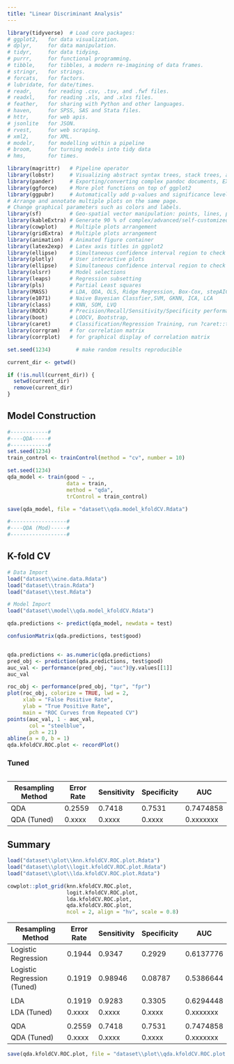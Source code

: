 ```yaml
---
title: "Linear Discriminant Analysis"
---
```


```r
library(tidyverse)  # Load core packages: 
# ggplot2,   for data visualization.
# dplyr,     for data manipulation.
# tidyr,     for data tidying.
# purrr,     for functional programming.
# tibble,    for tibbles, a modern re-imagining of data frames.
# stringr,   for strings.
# forcats,   for factors.
# lubridate, for date/times.
# readr,     for reading .csv, .tsv, and .fwf files.
# readxl,    for reading .xls, and .xlxs files.
# feather,   for sharing with Python and other languages.
# haven,     for SPSS, SAS and Stata files.
# httr,      for web apis.
# jsonlite   for JSON.
# rvest,     for web scraping.
# xml2,      for XML.
# modelr,    for modelling within a pipeline
# broom,     for turning models into tidy data
# hms,       for times.

library(magrittr)   # Pipeline operator
library(lobstr)     # Visualizing abstract syntax trees, stack trees, and object sizes
library(pander)     # Exporting/converting complex pandoc documents, EX: df to Pandoc table
library(ggforce)    # More plot functions on top of ggplot2
library(ggpubr)     # Automatically add p-values and significance levels  plots. 
# Arrange and annotate multiple plots on the same page. 
# Change graphical parameters such as colors and labels.
library(sf)         # Geo-spatial vector manipulation: points, lines, polygons
library(kableExtra) # Generate 90 % of complex/advanced/self-customized/beautiful tables
library(cowplot)    # Multiple plots arrangement
library(gridExtra)  # Multiple plots arrangement
library(animation)  # Animated figure container
library(latex2exp)  # Latex axis titles in ggplot2
library(ellipse)    # Simultaneous confidence interval region to check C.I. of 2 slope parameters
library(plotly)     # User interactive plots
library(ellipse)    # Simultaneous confidence interval region to check C.I. of 2 regressors
library(olsrr)      # Model selections 
library(leaps)      # Regression subsetting 
library(pls)        # Partial Least squares
library(MASS)       # LDA, QDA, OLS, Ridge Regression, Box-Cox, stepAIC, etc,.
library(e1071)      # Naive Bayesian Classfier,SVM, GKNN, ICA, LCA
library(class)      # KNN, SOM, LVQ
library(ROCR)       # Precision/Recall/Sensitivity/Specificity performance plot 
library(boot)       # LOOCV, Bootstrap,
library(caret)      # Classification/Regression Training, run ?caret::trainControl
library(corrgram)   # for correlation matrix
library(corrplot)   # for graphical display of correlation matrix

set.seed(1234)        # make random results reproducible

current_dir <- getwd()

if (!is.null(current_dir)) {
  setwd(current_dir)
  remove(current_dir)
}
```


## Model Construction
```r
#------------#
#----QDA-----#
#------------#
set.seed(1234)
train_control <- trainControl(method = "cv", number = 10)

set.seed(1234)
qda_model <- train(good ~ ., 
                   data = train, 
                   method = "qda", 
                   trControl = train_control)

save(qda_model, file = "dataset\\qda.model_kfoldCV.Rdata")

#------------------#
#----QDA (Mod)-----#
#------------------#

```

## K-fold CV
```r
# Data Import
load("dataset\\wine.data.Rdata")
load("dataset\\train.Rdata")
load("dataset\\test.Rdata")

# Model Import
load("dataset\\model\\qda.model_kfoldCV.Rdata")

qda.predictions <- predict(qda_model, newdata = test)

confusionMatrix(qda.predictions, test$good)


qda.predictions <- as.numeric(qda.predictions)
pred_obj <- prediction(qda.predictions, test$good)
auc_val <- performance(pred_obj, "auc")@y.values[[1]]
auc_val

roc_obj <- performance(pred_obj, "tpr", "fpr")
plot(roc_obj, colorize = TRUE, lwd = 2,
     xlab = "False Positive Rate", 
     ylab = "True Positive Rate",
     main = "ROC Curves from Repeated CV")
points(auc_val, 1 - auc_val, 
       col = "steelblue", 
       pch = 21)
abline(a = 0, b = 1)
qda.kfoldCV.ROC.plot <- recordPlot()
```

### Tuned
```r

```

| Resampling Method | Error Rate | Sensitivity | Specificity | AUC       |
| ----------------- | ---------- | ----------- | ----------- | --------- |
| QDA               | 0.2559     | 0.7418      | 0.7531      | 0.7474858 |
| QDA (Tuned)       | 0.xxxx     | 0.xxxx      | 0.xxxx      | 0.xxxxxxx |


## Summary
```r
load("dataset\\plot\\knn.kfoldCV.ROC.plot.Rdata")
load("dataset\\plot\\logit.kfoldCV.ROC.plot.Rdata")
load("dataset\\plot\\lda.kfoldCV.ROC.plot.Rdata")
```

```r
cowplot::plot_grid(knn.kfoldCV.ROC.plot,
                   logit.kfoldCV.ROC.plot,
                   lda.kfoldCV.ROC.plot,
                   qda.kfoldCV.ROC.plot, 
                   ncol = 2, align = "hv", scale = 0.8)
```


| Resampling Method           | Error Rate | Sensitivity | Specificity | AUC       |
| --------------------------- | ---------- | ----------- | ----------- | --------- |
| Logistic Regression         | 0.1944     | 0.9347      | 0.2929      | 0.6137776 |
| Logistic Regression (Tuned) | 0.1919     | 0.98946     | 0.08787     | 0.5386644 |
|                             |            |             |             |           |
| LDA                         | 0.1919     | 0.9283      | 0.3305      | 0.6294448 |
| LDA (Tuned)                 | 0.xxxx     | 0.xxxx      | 0.xxxx      | 0.xxxxxxx |
|                             |            |             |             |           |
| QDA                         | 0.2559     | 0.7418      | 0.7531      | 0.7474858 |
| QDA (Tuned)                 | 0.xxxx     | 0.xxxx      | 0.xxxx      | 0.xxxxxxx |

```r
save(qda.kfoldCV.ROC.plot, file = "dataset\\plot\\qda.kfoldCV.ROC.plot.Rdata")
```

